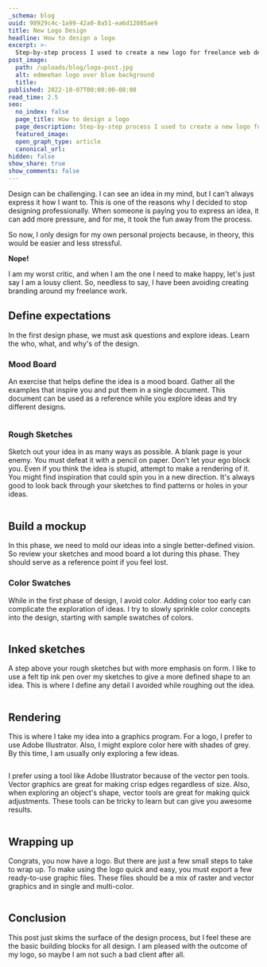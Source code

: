 ```yaml
---
_schema: blog
uuid: 98929c4c-1a99-42a0-8a51-ea6d12085ae9
title: New Logo Design
headline: How to design a logo
excerpt: >-
  Step-by-step process I used to create a new logo for freelance web development business.
post_image:
  path: /uploads/blog/logo-post.jpg
  alt: edmeehan logo over blue background
  title:
published: 2022-10-07T00:00:00-08:00
read_time: 2.5
seo:
  no_index: false
  page_title: How to design a logo
  page_description: Step-by-step process I used to create a new logo for freelance web development business.
  featured_image:
  open_graph_type: article
  canonical_url:
hidden: false
show_share: true
show_comments: false
---
```


Design can be challenging. I can see an idea in my mind, but I can't always express it how I want to. This is one of the reasons why I decided to stop designing professionally. When someone is paying you to express an idea, it can add more pressure, and for me, it took the fun away from the process.

So now, I only design for my own personal projects because, in theory, this would be easier and less stressful.

**Nope!**

I am my worst critic, and when I am the one I need to make happy, let's just say I am a lousy client. So, needless to say, I have been avoiding creating branding around my freelance work.

## Define expectations

In the first design phase, we must ask questions and explore ideas. Learn the who, what, and why's of the design.

### Mood Board

An exercise that helps define the idea is a mood board. Gather all the examples that inspire you and put them in a single document. This document can be used as a reference while you explore ideas and try different designs.

<Image caption="A collection of logos I found that matched the style I was looking for." image="/uploads/blog/logo-insperation.png" is-jumbo={false} />

### Rough Sketches

Sketch out your idea in as many ways as possible. A blank page is your enemy. You must defeat it with a pencil on paper. Don't let your ego block you. Even if you think the idea is stupid, attempt to make a rendering of it. You might find inspiration that could spin you in a new direction. It's always good to look back through your sketches to find patterns or holes in your ideas.

<Image caption="Sketches showing the evolution of the logo idea." image="/uploads/blog/logo-sketches.png" is-jumbo={false} />

## Build a mockup

In this phase, we need to mold our ideas into a single better-defined vision. So review your sketches and mood board a lot during this phase. They should serve as a reference point if you feel lost.

### Color Swatches

While in the first phase of design, I avoid color. Adding color too early can complicate the exploration of ideas. I try to slowly sprinkle color concepts into the design, starting with sample swatches of colors.

<Image caption="Color swatches for logo design." image="/uploads/blog/logo-color-swatches.png" is-jumbo={false} />

## Inked sketches

A step above your rough sketches but with more emphasis on form. I like to use a felt tip ink pen over my sketches to give a more defined shape to an idea. This is where I define any detail I avoided while roughing out the idea.

<Image caption="Sketches with ink for detail." image="/uploads/blog/logo-sketches-ink.png" is-jumbo={false} />

## Rendering

This is where I take my idea into a graphics program. For a logo, I prefer to use Adobe Illustrator. Also, I might explore color here with shades of grey. By this time, I am usually only exploring a few ideas.

<Image caption="Exploring the shape of the letter E." image="/uploads/blog/logo-draft-render.png" is-jumbo={false} />

I prefer using a tool like Adobe Illustrator because of the vector pen tools. Vector graphics are great for making crisp edges regardless of size. Also, when exploring an object's shape, vector tools are great for making quick adjustments. These tools can be tricky to learn but can give you awesome results.

<Image caption="Adding color detail to the final logo shape." image="/uploads/blog/logo-color-options.png" is-jumbo={false} />

## Wrapping up

Congrats, you now have a logo. But there are just a few small steps to take to wrap up. To make using the logo quick and easy, you must export a few ready-to-use graphic files. These files should be a mix of raster and vector graphics and in single and multi-color.

<Image caption="Final logo design!" image="/uploads/blog/logo-edmeehan.png" is-jumbo={false} />

## Conclusion

This post just skims the surface of the design process, but I feel these are the basic building blocks for all design. I am pleased with the outcome of my logo, so maybe I am not such a bad client after all.